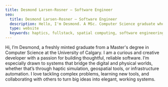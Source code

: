 ```yaml
---
title: Desmond Larsen-Rosner — Software Engineer
seo:
  title: Desmond Larsen-Rosner — Software Engineer
  description: Hello, I'm Desmond. A MSc. Computer Science graduate who is enthsiastic about new problems
  type: website
  keywords: haptics, fullstack, spatial computing, software engineering
---
```


Hi, I’m Desmond, a freshly minted graduate from a Master's degree in Computer Science at the University of Calgary. I am a curious and creative developer with a passion for building thoughtful, reliable software. I’m especially drawn to systems that bridge the digital and physical worlds, whether that’s through haptic simulation, geospatial tools, or infrastructure automation. I love tackling complex problems, learning new tools, and collaborating with others to turn big ideas into elegant, working systems. 